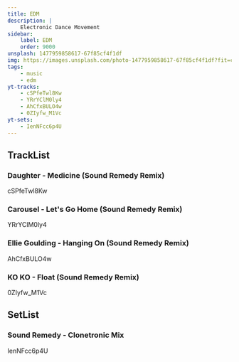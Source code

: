 ```yaml
---
title: EDM
description: |
    Electronic Dance Movement
sidebar:
    label: EDM
    order: 9000
unsplash: 1477959858617-67f85cf4f1df
img: https://images.unsplash.com/photo-1477959858617-67f85cf4f1df?fit=crop&w=1400&h=700&q=75
tags:
    - music
    - edm
yt-tracks:
    - cSPfeTwl8Kw
    - YRrYClM0ly4
    - AhCfxBULO4w
    - 0ZIyfw_M1Vc
yt-sets:
    - IenNFcc6p4U
---
```


## TrackList

### Daughter - Medicine (Sound Remedy Remix)

cSPfeTwl8Kw

### Carousel - Let's Go Home (Sound Remedy Remix)

YRrYClM0ly4

### Ellie Goulding - Hanging On (Sound Remedy Remix)

AhCfxBULO4w

### KO KO - Float (Sound Remedy Remix)

0ZIyfw_M1Vc

## SetList

### Sound Remedy - Clonetronic Mix

IenNFcc6p4U
